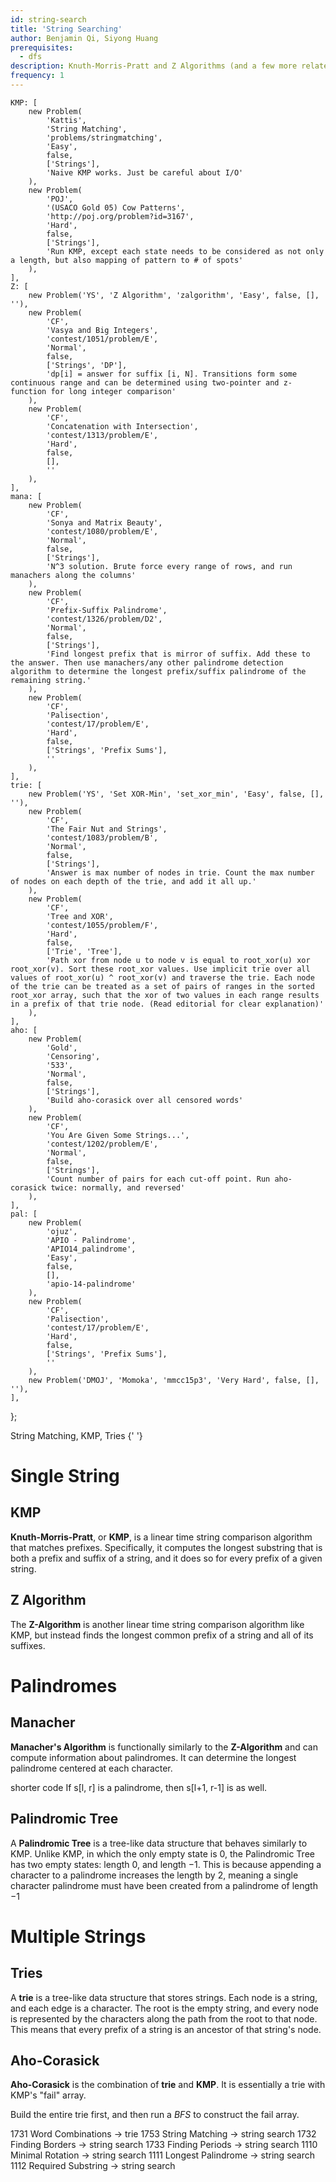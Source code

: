 ```yaml
---
id: string-search
title: 'String Searching'
author: Benjamin Qi, Siyong Huang
prerequisites:
  - dfs
description: Knuth-Morris-Pratt and Z Algorithms (and a few more related topics).
frequency: 1
---
```


	KMP: [
		new Problem(
			'Kattis',
			'String Matching',
			'problems/stringmatching',
			'Easy',
			false,
			['Strings'],
			'Naive KMP works. Just be careful about I/O'
		),
		new Problem(
			'POJ',
			'(USACO Gold 05) Cow Patterns',
			'http://poj.org/problem?id=3167',
			'Hard',
			false,
			['Strings'],
			'Run KMP, except each state needs to be considered as not only a length, but also mapping of pattern to # of spots'
		),
	],
	Z: [
		new Problem('YS', 'Z Algorithm', 'zalgorithm', 'Easy', false, [], ''),
		new Problem(
			'CF',
			'Vasya and Big Integers',
			'contest/1051/problem/E',
			'Normal',
			false,
			['Strings', 'DP'],
			'dp[i] = answer for suffix [i, N]. Transitions form some continuous range and can be determined using two-pointer and z-function for long integer comparison'
		),
		new Problem(
			'CF',
			'Concatenation with Intersection',
			'contest/1313/problem/E',
			'Hard',
			false,
			[],
			''
		),
	],
	mana: [
		new Problem(
			'CF',
			'Sonya and Matrix Beauty',
			'contest/1080/problem/E',
			'Normal',
			false,
			['Strings'],
			'N^3 solution. Brute force every range of rows, and run manachers along the columns'
		),
		new Problem(
			'CF',
			'Prefix-Suffix Palindrome',
			'contest/1326/problem/D2',
			'Normal',
			false,
			['Strings'],
			'Find longest prefix that is mirror of suffix. Add these to the answer. Then use manachers/any other palindrome detection algorithm to determine the longest prefix/suffix palindrome of the remaining string.'
		),
		new Problem(
			'CF',
			'Palisection',
			'contest/17/problem/E',
			'Hard',
			false,
			['Strings', 'Prefix Sums'],
			''
		),
	],
	trie: [
		new Problem('YS', 'Set XOR-Min', 'set_xor_min', 'Easy', false, [], ''),
		new Problem(
			'CF',
			'The Fair Nut and Strings',
			'contest/1083/problem/B',
			'Normal',
			false,
			['Strings'],
			'Answer is max number of nodes in trie. Count the max number of nodes on each depth of the trie, and add it all up.'
		),
		new Problem(
			'CF',
			'Tree and XOR',
			'contest/1055/problem/F',
			'Hard',
			false,
			['Trie', 'Tree'],
			'Path xor from node u to node v is equal to root_xor(u) xor root_xor(v). Sort these root_xor values. Use implicit trie over all values of root_xor(u) ^ root_xor(v) and traverse the trie. Each node of the trie can be treated as a set of pairs of ranges in the sorted root_xor array, such that the xor of two values in each range results in a prefix of that trie node. (Read editorial for clear explanation)'
		),
	],
	aho: [
		new Problem(
			'Gold',
			'Censoring',
			'533',
			'Normal',
			false,
			['Strings'],
			'Build aho-corasick over all censored words'
		),
		new Problem(
			'CF',
			'You Are Given Some Strings...',
			'contest/1202/problem/E',
			'Normal',
			false,
			['Strings'],
			'Count number of pairs for each cut-off point. Run aho-corasick twice: normally, and reversed'
		),
	],
	pal: [
		new Problem(
			'ojuz',
			'APIO - Palindrome',
			'APIO14_palindrome',
			'Easy',
			false,
			[],
			'apio-14-palindrome'
		),
		new Problem(
			'CF',
			'Palisection',
			'contest/17/problem/E',
			'Hard',
			false,
			['Strings', 'Prefix Sums'],
			''
		),
		new Problem('DMOJ', 'Momoka', 'mmcc15p3', 'Very Hard', false, [], ''),
	],
};

<Resources>
	<Resource source="CPC" title="11 - Strings" url="11_strings">
		String Matching, KMP, Tries
	</Resource>
	<Resource source="CP2" title="6.4 - String Matching">
		{' '}
	</Resource>
</Resources>

# Single String

## KMP

**Knuth-Morris-Pratt**, or **KMP**, is a linear time string comparison algorithm that matches prefixes. Specifically, it computes the longest substring that is both a prefix and suffix of a string, and it does so for every prefix of a given string.

<Resources>
	<Resource
		source="cp-algo"
		title="Prefix Function"
		url="string/prefix-function.html"
	></Resource>
	<Resource source="PAPS" title="14.2 - String Matching"></Resource>
	<Resource
		source="GFG"
		title="KMP Algorithm"
		url="searching-for-patterns-set-2-kmp-algorithm"
	></Resource>
	<Resource
		source="TC"
		title="String Searching"
		url="introduction-to-string-searching-algorithms"
	></Resource>
</Resources>

<Problems problems={problems.KMP} />

## Z Algorithm

The **Z-Algorithm** is another linear time string comparison algorithm like KMP, but instead finds the longest common prefix of a string and all of its suffixes.

<Resources>
	<Resource
		source="cp-algo"
		title="Z Function"
		url="string/z-function.html"
	></Resource>
	<Resource source="CPH" title="26.4 - Z-algorithm"></Resource>
	<Resource source="CF" title="Z Algorithm" url="blog/entry/3107"></Resource>
</Resources>

<Problems problems={problems.Z} />

# Palindromes

## Manacher

**Manacher's Algorithm** is functionally similarly to the **Z-Algorithm** and can compute information about palindromes. It can determine the longest palindrome centered at each character.

<Resources>
	<Resource
		source="HR"
		title="Manacher's Algorithm"
		url="https://www.hackerrank.com/topics/manachers-algorithm"
	></Resource>
	<Resource
		source="CF"
		title="adamant - Manacher's algorithm and code readability"
		url="blog/entry/12143"
		starred
	>
		shorter code
	</Resource>
	<Resource
		source="cp-algo"
		title="Manacher's Algorithm"
		url="string/manacher.html"
	></Resource>
</Resources>

<Info title="Don't Forget!">
	If s[l, r] is a palindrome, then s[l+1, r-1] is as well.
</Info>

<Problems problems={problems.mana} />

## Palindromic Tree

A **Palindromic Tree** is a tree-like data structure that behaves similarly to KMP. Unlike KMP, in which the only empty state is $0$, the Palindromic Tree has two empty states: length $0$, and length $-1$. This is because appending a character to a palindrome increases the length by $2$, meaning a single character palindrome must have been created from a palindrome of length $-1$

<Resources>
	<Resource
		source="CF"
		title="adamant - Palindromic Tree"
		url="blog/entry/13959"
	/>
	<Resource
		source="adilet.org"
		title="Palindromic Tree"
		url="http://adilet.org/blog/palindromic-tree/"
	/>
</Resources>

<Problems problems={problems.pal} />

# Multiple Strings

## Tries

A **trie** is a tree-like data structure that stores strings. Each node is a string, and each edge is a character. The root is the empty string, and every node is represented by the characters along the path from the root to that node. This means that every prefix of a string is an ancestor of that string's node.

<Resources>
	<Resource source="CPH" title="26.2"></Resource>
	<Resource source="CF" title="Algorithm Gym" url="blog/entry/15729"></Resource>
	<Resource source="PAPS" title="14.1 - Tries"></Resource>
</Resources>

<Problems problems={problems.trie} />

## Aho-Corasick

**Aho-Corasick** is the combination of **trie** and **KMP**. It is essentially a trie with KMP's "fail" array.

<Warning>

Build the entire trie first, and then run a _BFS_ to construct the fail array.

</Warning>

<Resources>
	<Resource
		source="cp-algo"
		title="Aho Corasick"
		url="string/aho_corasick.html"
	></Resource>
	<Resource
		source="CF"
		title="adamant - Aho-Corasick"
		url="blog/entry/14854"
	></Resource>
	<Resource
		source="GFG"
		title="Aho-Corasick for Pattern Searching"
		url="aho-corasick-algorithm-pattern-searching"
	></Resource>
</Resources>

<Problems problems={problems.aho} />

<IncompleteSection>

1731 Word Combinations -> trie 1753 String Matching -> string search 1732 Finding Borders -> string search 1733 Finding Periods -> string search 1110 Minimal Rotation -> string search 1111 Longest Palindrome -> string search 1112 Required Substring -> string search

</IncompleteSection>

